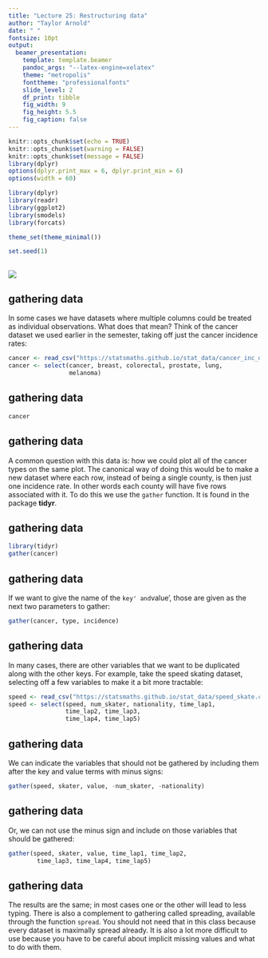 ```yaml
---
title: "Lecture 25: Restructuring data"
author: "Taylor Arnold"
date: " "
fontsize: 10pt
output:
  beamer_presentation:
    template: template.beamer
    pandoc_args: "--latex-engine=xelatex"
    theme: "metropolis"
    fonttheme: "professionalfonts"
    slide_level: 2
    df_print: tibble
    fig_width: 9
    fig_height: 5.5
    fig_caption: false
---
```


```r
knitr::opts_chunk$set(echo = TRUE)
knitr::opts_chunk$set(warning = FALSE)
knitr::opts_chunk$set(message = FALSE)
library(dplyr)
options(dplyr.print_max = 6, dplyr.print_min = 6)
options(width = 60)

library(dplyr)
library(readr)
library(ggplot2)
library(smodels)
library(forcats)

theme_set(theme_minimal())

set.seed(1)
```

##

![](img/data_pipeline_transform.png)

## gathering data

In some cases we have datasets where multiple columns could be
treated as individual observations. What does that mean? Think
of the cancer dataset we used earlier in the semester, taking
off just the cancer incidence rates:

```r
cancer <- read_csv("https://statsmaths.github.io/stat_data/cancer_inc_data.csv")
cancer <- select(cancer, breast, colorectal, prostate, lung,
                 melanoma)
```

## gathering data

```r
cancer
```

## gathering data

A common question with this data is: how we could plot all of the
cancer types on the same plot. The canonical way of doing this
would be to make a new dataset where each row, instead of being
a single county, is then just one incidence rate. In other words
each county will have five rows associated with it. To do this
we use the `gather` function. It is found in the package **tidyr**.

## gathering data

```r
library(tidyr)
gather(cancer)
```

## gathering data

If we want to give the name of the `key' and `value', those are
given as the next two parameters to gather:

```r
gather(cancer, type, incidence)
```

## gathering data

In many cases, there are other variables that we want to be duplicated
along with the other keys. For example, take the speed skating dataset,
selecting off a few variables to make it a bit more tractable:

```r
speed <- read_csv("https://statsmaths.github.io/stat_data/speed_skate.csv")
speed <- select(speed, num_skater, nationality, time_lap1,
                time_lap2, time_lap3,
                time_lap4, time_lap5)
```

## gathering data

We can indicate the variables that should not be gathered by including
them after the key and value terms with minus signs:

```r
gather(speed, skater, value, -num_skater, -nationality)
```

## gathering data

Or, we can not use the minus sign and include on those variables
that should be gathered:

```r
gather(speed, skater, value, time_lap1, time_lap2,
        time_lap3, time_lap4, time_lap5)
```

## gathering data

The results are the same; in most cases one or the other will lead to
less typing. There is also a complement to gathering called
spreading, available through the function `spread`. You should not
need that in this class because every dataset is maximally spread
already. It is also a lot more difficult to use because you have to
be careful about implicit missing values and what to do with them.



